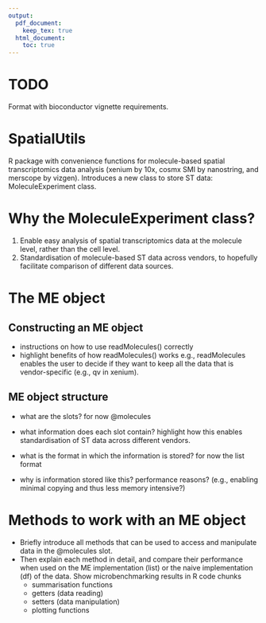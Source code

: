 ```yaml
---
output:
  pdf_document:
    keep_tex: true
  html_document:
    toc: true
---
```

# TODO
Format with bioconductor vignette requirements.

# SpatialUtils
R package with convenience functions for molecule-based spatial transcriptomics
data analysis (xenium by 10x, cosmx SMI by nanostring, and merscope by vizgen).
Introduces a new class to store ST data: MoleculeExperiment class.

# Why the MoleculeExperiment class?
1) Enable easy analysis of spatial transcriptomics data at the molecule level, 
rather than the cell level.
2) Standardisation of molecule-based ST data across vendors, to hopefully
facilitate comparison of different data sources.

# The ME object 

## Constructing an ME object
- instructions on how to use readMolecules() correctly
- highlight benefits of how readMolecules() works
e.g., readMolecules enables the user to decide if they want to keep all the 
data that is vendor-specific (e.g., qv in xenium).

## ME object structure
- what are the slots?
for now @molecules 

- what information does each slot contain?
highlight how this enables standardisation of ST data across different vendors.

- what is the format in which the information is stored?
for now the list format

- why is information stored like this?
performance reasons? (e.g., enabling minimal copying and thus less memory 
intensive?)

# Methods to work with an ME object
- Briefly introduce all methods that can be used to access and manipulate data 
in the @molecules slot.
- Then explain each method in detail, and compare their performance when used
on the ME implementation (list) or the naive implementation (df) of the data. 
Show microbenchmarking results in R code chunks
    - summarisation functions
    - getters (data reading)
    - setters (data manipulation)
    - plotting functions

